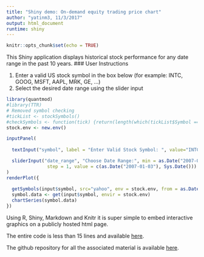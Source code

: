```yaml
---
title: "Shiny demo: On-demand equity trading price chart"
author: "yatinm3, 11/3/2017"
output: html_document
runtime: shiny
---
```


```r
knitr::opts_chunk$set(echo = TRUE)
```

This Shiny application displays historical stock performance for any date range in the past 10 years.
### User Instructions

1. Enter a valid US stock symbol in the box below (for example: INTC, GOOG, MSFT, AAPL, MRK, GE, ...)
2. Select the desired date range using the slider input
```r
library(quantmod)
#library(TTR)
# Removed symbol checking
#tickList <- stockSymbols()
#checkSymbols <- function(tick) {return(length(which(tickList$Symbol == tick)))}
stock.env <- new.env()

inputPanel(
     
  textInput("symbol", label = "Enter Valid Stock Symbol: ", value="INTC", placeholder = "Ex: MSFT or GOOG or AMZN"),

  sliderInput("date_range", "Choose Date Range:", min = as.Date("2007-01-03"), max = Sys.Date(), 
               step = 1, value = c(as.Date("2007-01-03"), Sys.Date()))
)
renderPlot({
  
  getSymbols(input$symbol, src="yahoo", env = stock.env, from = as.Date(input$date_range[1]), to = as.Date(input$date_range[2]) )
  symbol.data <- get(input$symbol, envir = stock.env)
  chartSeries(symbol.data)
})
```

Using R, Shiny, Markdown and Knitr it is super simple to embed interactive graphics on a publicly hosted html page.

The entire code is less than 15 lines and available [here](http://rpubs.com/yama3/stockplotcode).

The github repository for all the associated material is available [here](https://github.com/yatinm3/ddpShinyDemo).
